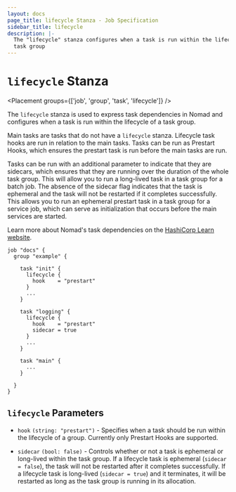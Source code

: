 ```yaml
---
layout: docs
page_title: lifecycle Stanza - Job Specification
sidebar_title: lifecycle
description: |-
  The "lifecycle" stanza configures when a task is run within the lifecycle of a
  task group
---
```


# `lifecycle` Stanza

<Placement groups={['job', 'group', 'task', 'lifecycle']} />

The `lifecycle` stanza is used to express task dependencies in Nomad and
configures when a task is run within the lifecycle of a task group.

Main tasks are tasks that do not have a `lifecycle` stanza. Lifecycle task hooks
are run in relation to the main tasks. Tasks can be run as Prestart Hooks, which
ensures the prestart task is run before the main tasks are run.

Tasks can be run with an additional parameter to indicate that they are
sidecars, which ensures that they are running over the duration of the whole
task group. This will allow you to run a long-lived task in a task group for a
batch job. The absence of the sidecar flag indicates that the task is ephemeral
and the task will not be restarted if it completes successfully. This allows you
to run an ephemeral prestart task in a task group for a service job, which can
serve as initialization that occurs before the main services are started.

Learn more about Nomad's task dependencies on the [HashiCorp Learn website][learn-taskdeps].


```hcl
job "docs" {
  group "example" {

    task "init" {
      lifecycle {
        hook    = "prestart"
      }
      ...
    }

    task "logging" {
      lifecycle {
        hook    = "prestart"
        sidecar = true
      }
      ...
    }

    task "main" {
      ...
    }

  }
}
```

## `lifecycle` Parameters

- `hook` `(string: "prestart")` - Specifies when a task should be run within
  the lifecycle of a group. Currently only Prestart Hooks are supported.

- `sidecar` `(bool: false)` - Controls whether or not a task is ephemeral or
  long-lived within the task group. If a lifecycle task is ephemeral (`sidecar =
  false`), the task will not be restarted after it completes successfully. If a
  lifecycle task is long-lived (`sidecar = true`) and it terminates, it will be
  restarted as long as the task group is running in its allocation.

[learn-taskdeps]: https://learn.hashicorp.com/collections/nomad/task-deps
